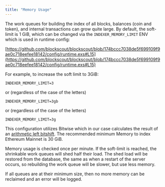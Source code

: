 ```yaml
---
title: "Memory Usage"
---
```


The work queues for building the index of all blocks, balances (coin and token), and internal transactions can grow quite large. By default, the soft-limit is 1 GiB, which can be changed via the `INDEXER_MEMORY_LIMIT` ENV which is used in runtime config:

[https://github.com/blockscout/blockscout/blob/174bccc7038de5f699109f9ae0c718eefee18142/config/runtime.exs#L15](https://github.com/blockscout/blockscout/blob/174bccc7038de5f699109f9ae0c718eefee18142/config/runtime.exs#L15)

For example, to increase the soft limit to 3GiB:

```
INDEXER_MEMORY_LIMIT=3
```

or (regardless of the case of the letters)

```
INDEXER_MEMORY_LIMIT=3gb
```

or (regardless of the case of the letters)

```
INDEXER_MEMORY_LIMIT=3g
```

This configuration utilizes Bitwise which in our case calculates the result of an [arithmetic left bitshift](/setup/indexing/how-do-i-update-memory-consumption-to-fix-indexer-memory-errors#left-bitshift-conversion-table). The recommended minimum Memory to index Ethereum Mainnet is 30 GiB.

Memory usage is checked once per minute. If the soft-limit is reached, the shrinkable work queues will shed half their load. The shed load will be restored from the database, the same as when a restart of the server occurs, so rebuilding the work queue will be slower, but use less memory.

If all queues are at their minimum size, then no more memory can be reclaimed and an error will be logged.